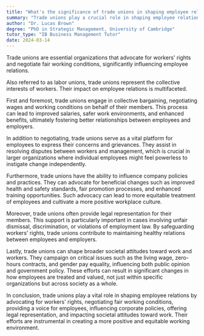 ```yaml
---
title: "What's the significance of trade unions in shaping employee relations?"
summary: "Trade unions play a crucial role in shaping employee relations by advocating for workers' rights and negotiating fair working conditions."
author: "Dr. Lucas Brown"
degree: "PhD in Strategic Management, University of Cambridge"
tutor_type: "IB Business Management Tutor"
date: 2024-03-14
---
```


Trade unions are essential organizations that advocate for workers' rights and negotiate fair working conditions, significantly influencing employee relations.

Also referred to as labor unions, trade unions represent the collective interests of workers. Their impact on employee relations is multifaceted. 

First and foremost, trade unions engage in collective bargaining, negotiating wages and working conditions on behalf of their members. This process can lead to improved salaries, safer work environments, and enhanced benefits, ultimately fostering better relationships between employees and employers.

In addition to negotiating, trade unions serve as a vital platform for employees to express their concerns and grievances. They assist in resolving disputes between workers and management, which is crucial in larger organizations where individual employees might feel powerless to instigate change independently.

Furthermore, trade unions have the ability to influence company policies and practices. They can advocate for beneficial changes such as improved health and safety standards, fair promotion processes, and enhanced training opportunities. Such advocacy can lead to more equitable treatment of employees and cultivate a more positive workplace culture.

Moreover, trade unions often provide legal representation for their members. This support is particularly important in cases involving unfair dismissal, discrimination, or violations of employment law. By safeguarding workers' rights, trade unions contribute to maintaining healthy relations between employees and employers.

Lastly, trade unions can shape broader societal attitudes toward work and workers. They campaign on critical issues such as the living wage, zero-hours contracts, and gender pay equality, influencing both public opinion and government policy. These efforts can result in significant changes in how employees are treated and valued, not just within specific organizations but across society as a whole.

In conclusion, trade unions play a vital role in shaping employee relations by advocating for workers' rights, negotiating fair working conditions, providing a voice for employees, influencing corporate policies, offering legal representation, and impacting societal attitudes toward work. Their efforts are instrumental in creating a more positive and equitable working environment.
    